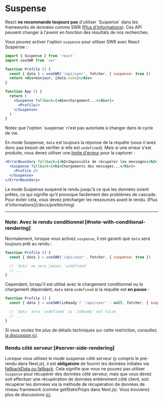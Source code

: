 
# Suspense

<Callout emoji="🚨" type="error">
  React <strong>ne recommande toujours pas</strong> d'utiliser `Suspense` dans les frameworks de données comme SWR (<a href="https://reactjs.org/blog/2022/03/29/react-v18.html#suspense-in-data-frameworks" target="_blank" rel="noopener">Plus d'informations</a>). Ces API peuvent changer à l'avenir en fonction des résultats de nos recherches.
</Callout>

Vous pouvez activer l'option `suspense` pour utiliser SWR avec React Suspense :

```jsx
import { Suspense } from 'react'
import useSWR from 'swr'

function Profile () {
  const { data } = useSWR('/api/user', fetcher, { suspense: true })
  return <div>bonjour, {data.name}</div>
}

function App () {
  return (
    <Suspense fallback={<div>chargement...</div>}>
      <Profile/>
    </Suspense>
  )
}
```

<Callout>
  Notez que l'option `suspense` n'est pas autorisée à changer dans le cycle de vie.
</Callout>

En mode Suspense, `data` est toujours la réponse de la requête (vous n'avez donc pas besoin de vérifier si elle est `undefined`).
Mais si une erreur s'est produite, vous devez utiliser une [limite d'erreur](https://reactjs.org/docs/concurrent-mode-suspense.html#handling-errors) pour la capturer :

```jsx
<ErrorBoundary fallback={<h2>Impossible de récupérer les messages</h2>}>
  <Suspense fallback={<h1>Chargements des messages...</h1>}>
    <Profile />
  </Suspense>
</ErrorBoundary>
```

<Callout>
Le mode Suspense suspend le rendu jusqu'à ce que les données soient prêtes, ce qui signifie qu'il provoque facilement des problèmes de cascade. Pour éviter cela, vous devez précharger les ressources avant le rendu. [Plus d'informations](/docs/prefetching)
</Callout>

---

### Note: Avec le rendu conditionnel [#note-with-conditional-rendering]

Normalement, lorsque vous activez `suspense`, il est garanti que `data` sera toujours prêt au rendu :

```jsx
function Profile () {
  const { data } = useSWR('/api/user', fetcher, { suspense: true })

  // `data` ne sera jamais `undefined`
  // ...
}
```

Cependant, lorsqu'il est utilisé avec le chargement conditionnel ou le chargement dépendant, `data` sera `undefined` si la requête est **en pause** :

```jsx
function Profile () {
  const { data } = useSWR(isReady ? '/api/user' : null, fetcher, { suspense: true })

  // `data` sera `undefined` si `isReady` est false
  // ...
}
```

Si vous voulez lire plus de détails techniques sur cette restriction, consultez [la discussion ici](https://github.com/vercel/swr/pull/357#issuecomment-627089889).

### Rendu côté serveur [#server-side-rendering]

Lorsque vous utilisez le mode suspense côté serveur (y compris le pré-rendu dans Next.js), il est **obligatoire** de fournir les données initiales via [fallbackData ou fallback](/docs/with-nextjs#pre-rendering-with-default-data). Cela signifie que vous ne pouvez pas utiliser `Suspense` pour récupérer des données côté serveur, mais que vous devez soit effectuer une récupération de données entièrement côté client, soit récupérer les données via la méthode de récupération de données de niveau framework (comme getStaticProps dans Next.js). Vous trouverez plus de discussions [ici](https://github.com/vercel/swr/issues/1906).
